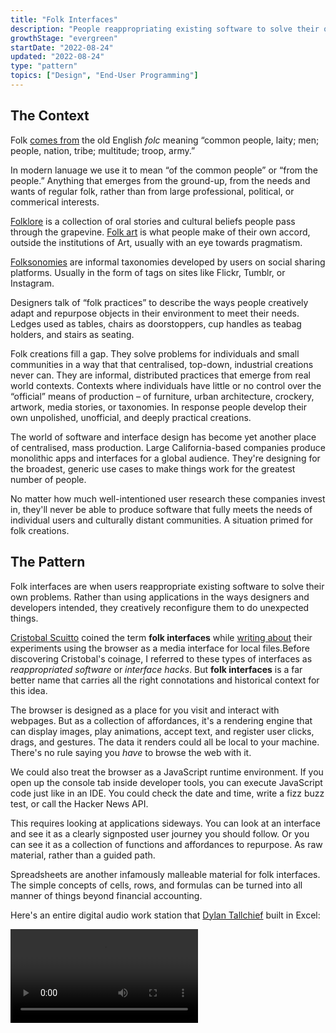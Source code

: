 ```yaml
---
title: "Folk Interfaces"
description: "People reappropriating existing software to solve their own unique problems"
growthStage: "evergreen"
startDate: "2022-08-24"
updated: "2022-08-24"
type: "pattern"
topics: ["Design", "End-User Programming"]
---
```



<h2 className="micro">The Context</h2>

Folk [comes from](https://www.etymonline.com/word/folk) the old English _folc_ meaning “common people, laity; men; people, nation, tribe; multitude; troop, army.”

In modern lanuage we use it to mean “of the common people” or “from the people.” Anything that emerges from the ground-up, from the needs and wants of regular folk, rather than from large professional, political, or commerical interests.

[Folklore](https://en.wikipedia.org/wiki/Folklore) is a collection of oral stories and cultural beliefs people pass through the grapevine. [Folk art](https://en.wikipedia.org/wiki/Folklore) is what people make of their own accord, outside the institutions of Art, usually with an eye towards pragmatism.

<GridColumns alignItems="top" maxWidth="1300px" margin="0 auto var(--space-l)">
	<RemoteImage
		width="652px"
		height="423px"
		src="https://live.staticflickr.com/65535/52280519722_438824494b_k.jpg"
		alt="Finnish folkart figurines"
		sourceUrl="https://www.flickr.com/photos/altfelix11/52280519722/in/pool-figgjonymollebjornwinbladarabia/"
		sourceTitle="Flickr"
		showalt
	/>
	<BasicImage
		width="583px"
		height="423px"
		src="/images/posts/folk-interfaces/folkart2-squashed_l8tts2.jpg"
		alt="Czechoslovak folkart matchbox covers"
		sourceUrl="https://www.flickr.com/photos/maraid/"
		sourceTitle="Flickr"
		showalt
	/>
</GridColumns>

[Folksonomies](https://en.wikipedia.org/wiki/Folksonomy) are informal taxonomies developed by users on social sharing platforms. Usually in the form of tags on sites like Flickr, Tumblr, or Instagram.

Designers talk of “folk practices” to describe the ways people creatively adapt and repurpose objects in their environment to meet their needs. Ledges used as tables, chairs as doorstoppers, cup handles as teabag holders, and stairs as seating.

<GridColumns alignItems="top" maxWidth="1000px" margin="0 auto var(--space-l)">
	<RemoteImage
		src="https://live.staticflickr.com/1082/3170374666_e5824aab25_k.jpg"
		alt="An impromtu table"
		sourceUrl="https://www.flickr.com/photos/withassociates/3170374666/"
		sourceTitle="Flickr"
		showalt
	/>
	<RemoteImage
		src="https://live.staticflickr.com/1072/526683840_718062e25a_z.jpg"
		alt="An impromtu cup holder"
		sourceUrl="https://www.flickr.com/photos/whenitwas/526683840/"
		sourceTitle="Flickr"
		showalt
	/>
</GridColumns>

Folk creations fill a gap. They solve problems for individuals and small communities in a way that that centralised, top-down, industrial creations never can. They are informal, distributed practices that emerge from real world contexts. Contexts where individuals have little or no control over the “official” means of production – of furniture, urban architecture, crockery, artwork, media stories, or taxonomies. In response people develop their own unpolished, unofficial, and deeply practical creations.

The world of software and interface design has become yet another place of centralised, mass production. Large California-based companies produce monolithic apps and interfaces for a global audience. They're designing for the broadest, generic use cases to make things work for the greatest number of people.

No matter how much well-intentioned user research these companies invest in, they'll never be able to produce software that fully meets the needs of individual users and culturally distant communities. A situation primed for folk creations.

<Spacer size="small" />

<h2 className="micro">The Pattern</h2>

Folk interfaces are when users reappropriate existing software to solve their own problems. Rather than using applications in the ways designers and developers intended, they creatively reconfigure them to do unexpected things.

[Cristobal Scuitto](https://cristobal.space/) coined the term **folk interfaces** while [writing about](https://cristobal.space/writing/folk) their experiments using the browser as a media interface for local files.<Footnote idName={1}>Before discovering Cristobal's coinage, I referred to these types of interfaces as _reappropriated software_ or _interface hacks_. But **folk interfaces** is a far better name that carries all the right connotations and historical context for this idea.</Footnote>

<BasicImage
	framed
	width={800}
	src="/images/posts/folk-interfaces/cristobal_vvbmex.jpg"
	alt="Cristobal's browser-as-media-interface"
	showalt
/>

The browser is designed as a place for you visit and interact with webpages. But as a collection of affordances, it's a rendering engine that can display images, play animations, accept text, and register user clicks, drags, and gestures. The data it renders could all be local to your machine. There's no rule saying you _have_ to browse the web with it.

We could also treat the browser as a JavaScript runtime environment. If you open up the console tab inside developer tools, you can execute JavaScript code just like in an IDE. You could check the date and time, write a fizz buzz test, or call the Hacker News API.

<BasicImage
	margin="0.5rem auto 3rem"
	width="1100px"
	src="/images/posts/folk-interfaces/browserja-squish_zkfsbo.jpg"
	alt="Using the built-in browser console as a JavaScript runtime environment"
	showalt
/>

This requires looking at applications sideways. You can look at an interface and see it as a clearly signposted user journey you should follow. Or you can see it as a collection of functions and affordances to repurpose. As raw material, rather than a guided path.

Spreadsheets are another infamously malleable material for folk interfaces. The simple concepts of cells, rows, and formulas can be turned into all manner of things beyond financial accounting.

Here's an entire digital audio work station that [Dylan Tallchief](https://www.youtube.com/channel/UCIu2Fj4x_VMn2dgSB1bFyQA) built in Excel:

<Video src="https://www.youtube.com/embed/RFdCM2kHL64" />

<Spacer size="medium" />

Spreadsheet art is another reappropriation of the interface. People make elaborate pixel art images by colouring in the cells.

<BasicImage
	framed
	margin="1rem auto"
	width="800px"
	src="/images/posts/folk-interfaces/sheetart1_sqlxek.png"
	alt="The manga character Conan Edogawa created in Microsoft Excel"
	showalt
	sourceUrl="https://www.deviantart.com/reijr/art/microsoft-excel-conan-edogawa-777087209"
	sourceTitle="reijr"
/>

<BasicImage
	framed
	margin="2rem auto 3rem"
	width="800px"
	src="/images/posts/folk-interfaces/sheetart2_gjavhv.jpg"
	alt="Nyan Cat art created in Microsoft Excel"
	showalt
	sourceUrl="https://www.deviantart.com/oscarit07/art/Nyan-Cat-in-Microsoft-Excel-262768148"
	sourceTitle="Oscarit07"
/>

Here's a [character dashboard](https://docs.google.com/spreadsheets/d/1qw3DMBK4OgF0jai8GDRtKKXZ8oZmzwwO8phXRD5nC1k/edit?usp=sharing) designed to faciliate a session of the role-playing game Dungeons and Dragons, entirely built in Google Sheets:

<BasicImage
	framed
	width="1200px"
	src="/images/posts/folk-interfaces/dnd_f5dsmh.jpg"
	alt="A D&D character sheet built in Google Sheets"
/>

None of these uses cases could have been predicted or catered for by the Microsoft Excel product team. They're pure folk creations.

Historically, the term “folk” was used when [talking about the rural poor](https://en.wikipedia.org/wiki/Folklore#CITEREFDundes1969:~:text=The%20folk%20of%20the%2019th%20century%2C%20the%20social%20group%20identified%20in%20the%20original%20term%20%22folklore%22%2C%20was%20characterized%20by%20being%20rural%2C%20illiterate%20and%20poor) and illiterate peasants. It's fitting that folk practices in software are often developed by people illiterate in programming. Without access to formal programming skills, they use what they have to make things work. In ways that demonstrate profound creativity and logical problem-solving.

This scavenging in the SaaS landscape is how people express agency and control in a computing environment that limits who has access to programmatic power. Only professional programmers and designers get to decide what buttons go on the interface, what features get prioritised, and what affordances users have access to. Subverting that dynamic is the only way people can get their needs met with the computational tools they have at hand.

Software isn't the first discipline to struggle with this power dynamic between professionals and everyday people. Architecture and product design have been at it for centuries.

[Victor Papanek](https://en.wikipedia.org/wiki/Victor_Papanek) is a widely venerated designer who developed the “design for the real world” philosophy in the 1970's. He advocated for an approach that moved away from aesthetics and toward solving practical problems for people with found, local materials. His most infamous design was the 'tin can radio' that could pick up a one-way signal in rural areas – enough to get a news broadcast. It could be made out of a single tin can, some copper wire, a rusty nail, and any available fuel source, for a total of 9 cents in production costs.

<BasicImage
	margin="0.5rem auto 2rem"
	width="800px"
	src="/images/posts/folk-interfaces/papnek_iqudqq.jpg"
	alt="Victor Papnek's tin can radio"
	showalt
/>

The Japanese philosophy of [Mingei](https://en.wikipedia.org/wiki/Mingei) was another movement we should heed. Developed in the 1920's, it championed the beauty of everyday items made by “nameless craftsmen” with traditional techniques and local materials. This pushed against the prevailing cultural trends of moderinism that valued “high art” made by famous artists.

It's unclear what the full range of local materials and traditional techniques of interface design and programming are yet. Perhaps its simply spreadsheets, browsers, and more accessible [end-user programming](https://en.wikipedia.org/wiki/End-user_development) tools. We should be on the lookout for others. Giving people the raw materials to solve their own problems is the folkiest way forward.

<Spacer size="small" />

<h2 className="micro">Bonus Content</h2>

In the spirit of reimagining interfaces, please enjoy this collection of “folk art interfaces” dreamed up by [Midjourney](https://www.midjourney.com/). Such vibes.

<GridColumns maxWidth="1000px" gridGap="2.75rem">
	<BasicImage src="/images/posts/folk-interfaces/folk5_xldfr5.jpg" alt="" />
	<BasicImage src="/images/posts/folk-interfaces/folk4_l18nmf.jpg" alt="" />
	<BasicImage src="/images/posts/folk-interfaces/folk2-4_rekprv.jpg" alt="" />
	<BasicImage src="/images/posts/folk-interfaces/folk7_k7wytx.jpg" alt="" />
	<BasicImage src="/images/posts/folk-interfaces/folk2-3_hq75yi.jpg" alt="" />
	<BasicImage src="/images/posts/folk-interfaces/folk2-1_sfuul0.jpg" alt="" />
</GridColumns>

<References>
	<ReferencesLink
		title="Folk (Browser) Interfaces"
		href="https://cristobal.space/writing/folk"
		author="Cristobal Scuitto"
	/>
	<ReferencesLink
		title="Painting the Tin Can – On Victor Papanek"
		href="https://medium.com/@alexanderjcat/painting-the-tin-can-485964ddb44"
		author="Alex Catanese"
	/>
	<ReferencesLink
		title="Design for the Real World"
		href="https://www.google.co.uk/books/edition/Design_for_the_Real_World/7tedwwEACAAJ?hl=en"
		author="Victor Papanek"
	/>
	<ReferencesLink
		title="The Beauty of Everyday Things (on Mingei)"
		href="https://www.google.co.uk/books/edition/The_Beauty_of_Everyday_Things/BIRbDwAAQBAJ?hl=en&gbpv=0"
		author="Soetsu Yanagi"
	/>
	<ReferencesLink
		title="End-user Programming"
		href="https://www.inkandswitch.com/end-user-programming/"
		author="Szynmon Kaliski & Adam Wiggins"
	/>
	<ReferencesLink
		title="Mingei – Wikipedia"
		href="https://en.wikipedia.org/wiki/Mingei"
	/>
	<ReferencesLink
		title="End-user Development – Wikipedia"
		href="https://en.wikipedia.org/wiki/End-user_development"
	/>
</References>
